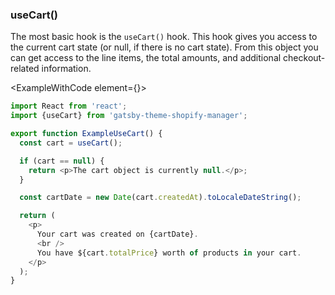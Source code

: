 
### useCart()

The most basic hook is the `useCart()` hook. This hook gives you access to the current cart state (or null, if there is no cart state). From this object you can get access to the line items, the total amounts, and additional checkout-related information.

<ExampleWithCode element={<ExampleUseCart />}>

```javascript
import React from 'react';
import {useCart} from 'gatsby-theme-shopify-manager';

export function ExampleUseCart() {
  const cart = useCart();

  if (cart == null) {
    return <p>The cart object is currently null.</p>;
  }

  const cartDate = new Date(cart.createdAt).toLocaleDateString();

  return (
    <p>
      Your cart was created on {cartDate}.
      <br />
      You have ${cart.totalPrice} worth of products in your cart.
    </p>
  );
}
```
</ExampleWithCode>
